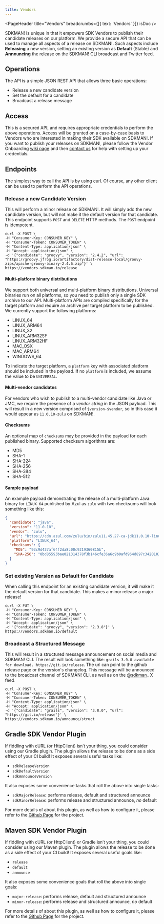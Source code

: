 ```yaml
---
title: Vendors
---
```


<PageHeader title="Vendors" breadcrumbs={[{ text: 'Vendors' }]} isDoc />

SDKMAN! is unique in that it empowers SDK Vendors to publish their candidate
releases on our platform. We provide a secure API that can be used to manage all
aspects of a release on SDKMAN!. Such aspects include **Releasing** a new
version, setting an existing version as **Default** (Stable) and **Announcing**
the release on the SDKMAN! CLI broadcast and Twitter feed.

## Operations

The API is a simple JSON REST API that allows three basic operations:

- Release a new candidate version
- Set the default for a candidate
- Broadcast a release message

## Access

This is a secured API, and requires appropriate credentials to perform the above
operations. Access will be granted on a case-by-case basis to Vendors who are
interested in making their SDK available on SDKMAN!. If you want to publish your
releases on SDKMAN!, please follow the Vendor Onboarding
[wiki page](https://github.com/sdkman/sdkman-cli/wiki/Vendor-onboarding-process)
and then [contact us](mailto:info@sdkman.io) for help with setting up your
credentials.

## Endpoints

The simplest way to call the API is by using [curl](https://curl.se/). Of
course, any other client can be used to perform the API operations.

### Release a new Candidate Version

This will perform a minor release on SDKMAN!. It will simply add the new
candidate version, but will not make it the default version for that candidate.
This endpoint supports `POST` and `DELETE` HTTP methods. The `POST` endpoint is
idempotent.

```shell
curl -X POST \
-H "Consumer-Key: CONSUMER_KEY" \
-H "Consumer-Token: CONSUMER_TOKEN" \
-H "Content-Type: application/json" \
-H "Accept: application/json" \
-d '{"candidate": "groovy", "version": "2.4.2", "url": "https://groovy.jfrog.io/artifactory/dist-release-local/groovy-zips/apache-groovy-binary-2.4.6.zip"}' \
https://vendors.sdkman.io/release
```

#### Multi-platform binary distributions

We support both universal and multi-platform binary distributions. Universal
binaries run on all platforms, so you need to publish only a single SDK archive
to our API. Multi-platform APIs are compiled specifically for the target
platform and require an archive per target platform to be published. We
currently support the following platforms:

- LINUX_64
- LINUX_ARM64
- LINUX_32
- LINUX_ARM32SF
- LINUX_ARM32HF
- MAC_OSX
- MAC_ARM64
- WINDOWS_64

To indicate the target platform, a `platform` key with associated platform
should be included in the payload. If no `platform` is included, we assume the
value to be `UNIVERSAL`.

#### Multi-vendor candidates

For vendors who wish to publish to a multi-vendor candidate like Java or JMC, we
require the presence of a _vendor string_ in the JSON payload. This will result
in a new version comprised of `$version-$vendor`, so in this case it would
appear as `11.0.10-zulu` on SDKMAN!.

#### Checksums

An optional map of `checksums` may be provided in the payload for each published
binary. Supported checksum algorithms are:

- MD5
- SHA-1
- SHA-224
- SHA-256
- SHA-384
- SHA-512

#### Sample payload

An example payload demonstrating the release of a multi-platform Java binary for
`LINUX_64` published by Azul as `zulu` with two checksums will look something
like this:

```json
{
  "candidate": "java",
  "version": "11.0.10",
  "vendor": "zulu",
  "url": "https://cdn.azul.com/zulu/bin/zulu11.45.27-ca-jdk11.0.10-linux_x64.tar.gz",
  "platform": "LINUX_64",
  "checksums": {
    "MD5": "93c9d427af64f2da8c00c9219360815b",
    "SHA-256": "0bd85593bae021314378f3b146cfe36a6c9b0afd964d897c34201034ace3e785"
  }
}
```

### Set existing Version as Default for Candidate

When calling this endpoint for an existing candidate version, it will make it
the default version for that candidate. This makes a minor release a major
release!

```shell
curl -X PUT \
-H "Consumer-Key: CONSUMER_KEY" \
-H "Consumer-Token: CONSUMER_TOKEN" \
-H "Content-Type: application/json" \
-H "Accept: application/json" \
-d '{"candidate": "groovy", "version": "2.3.8"}' \
https://vendors.sdkman.io/default
```

### Broadcast a Structured Message

This will result in a structured message announcement on social media and
SDKMAN! CLI. The result will look something like:
`grails 3.0.0 available for download. https://git.io/release`. The url can point
to the github release page or the version's changelog. This message will be
announced to the broadcast channel of SDKMAN! CLI, as well as on the
[@sdkman\_](https://x.com/sdkman_) X feed.

```shell
curl -X POST \
-H "Consumer-Key: CONSUMER_KEY" \
-H "Consumer-Token: CONSUMER_TOKEN" \
-H "Content-Type: application/json" \
-H "Accept: application/json" \
-d '{"candidate": "grails", "version": "3.0.0", "url": "https://git.io/release"}' \
https://vendors.sdkman.io/announce/struct
```

## Gradle SDK Vendor Plugin

If fiddling with cURL (or HttpClient) isn’t your thing, you could consider using
our Gradle plugin. The plugin allows the release to be done as a side effect of
your CI build! It exposes several useful tasks like:

- `sdkReleaseVersion`
- `sdkDefaultVersion`
- `sdkAnnounceVersion`

It also exposes some convenience tasks that roll the above into single tasks:

- `sdkMajorRelease`: performs release, default and structured announce
- `sdkMinorRelease`: performs release and structured announce, _no_ default

For more details of about this plugin, as well as how to configure it, please
refer to the [Github Page](https://github.com/sdkman/gradle-sdkvendor-plugin)
for the project.

## Maven SDK Vendor Plugin

If fiddling with cURL (or HttpClient) or Gradle isn’t your thing, you could
consider using our Maven plugin. The plugin allows the release to be done as a
side effect of your CI build! It exposes several useful goals like:

- `release`
- `default`
- `announce`

It also exposes some convenience goals that roll the above into single goals:

- `major-release`: performs release, default and structured announce
- `minor-release`: performs release and structured announce, _no_ default

For more details of about this plugin, as well as how to configure it, please
refer to the [Github Page](https://github.com/sdkman/sdkman-vendor-maven-plugin)
for the project.
